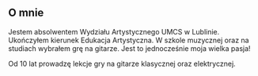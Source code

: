 ## O mnie

Jestem absolwentem Wydziału Artystycznego UMCS w Lublinie. Ukończyłem kierunek Edukacja Artystyczna. W szkole muzycznej oraz na studiach wybrałem grę na gitarze. Jest to jednocześnie moja wielka pasja!

Od 10 lat prowadzę lekcje gry na gitarze klasycznej oraz elektrycznej.
